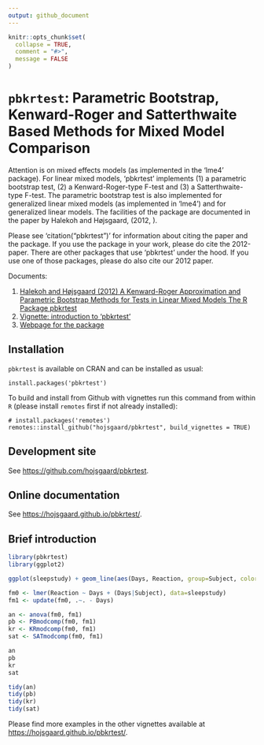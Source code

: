 ```yaml
---
output: github_document
---
```


<!-- README.md is generated from README.Rmd. Please edit only README.Rmd! -->

```r
knitr::opts_chunk$set(
  collapse = TRUE,
  comment = "#>",
  message = FALSE
)
```


# `pbkrtest`: Parametric Bootstrap, Kenward-Roger and Satterthwaite Based Methods for Mixed Model Comparison

Attention is on mixed effects models (as implemented in the 'lme4'
package). For linear mixed models, 'pbkrtest' implements (1) a
parametric bootstrap test, (2) a Kenward-Roger-type F-test and (3) a
Satterthwaite-type F-test. The parametric bootstrap test is also
implemented for generalized linear mixed models (as implemented in
'lme4') and for generalized linear models. The facilities of the
package are documented in the paper by Halekoh and Højsgaard, (2012,
\doi{doi:10.18637/jss.v059.i09}). 

Please see 'citation("pbkrtest")' for information about citing the
paper and the package. If you use the package in your work, please do
cite the 2012-paper. There are other packages that use 'pbkrtest'
under the hood. If you use one of those packages, please do also cite
our 2012 paper.

Documents:

1. [Halekoh and Højsgaard (2012) A Kenward-Roger Approximation and Parametric Bootstrap Methods for Tests in Linear Mixed Models The R Package pbkrtest](https://www.jstatsoft.org/index.php/jss/article/view/v059i09/v59i09.pdf)
1. [Vignette: introduction to 'pbkrtest'](https://cran.r-project.org/package=pbkrtest/vignettes/pbkrtest.pdf)
1. [Webpage for the package](https://people.math.aau.dk/~sorenh/software/pbkrtest/index.html) 


<!-- badges: start 
[![R build status](https://github.com/hojsgaard/pbkrtest/workflows/R-CMD-check/badge.svg)](https://github.com/hojsgaard/pbkrtest/actions) 
[![codecov.io](https://codecov.io/gh/hojsgaard/dlmextra/branch/master/graphs/badge.svg)](https://codecov.io/gh/hojsgaard/dlmextra?branch=master)
badges: end -->
  
## Installation

`pbkrtest` is available on CRAN and can be installed as usual:

```
install.packages('pbkrtest')
```

To build and install from Github with vignettes run this command from within `R` (please install `remotes` first if not already installed):

```
# install.packages('remotes')
remotes::install_github("hojsgaard/pbkrtest", build_vignettes = TRUE)
```

## Development site

See <https://github.com/hojsgaard/pbkrtest>.

## Online documentation

See <https://hojsgaard.github.io/pbkrtest/>.

## Brief introduction

```r
library(pbkrtest)
library(ggplot2)

ggplot(sleepstudy) + geom_line(aes(Days, Reaction, group=Subject, color=Subject))

fm0 <- lmer(Reaction ~ Days + (Days|Subject), data=sleepstudy)
fm1 <- update(fm0, .~. - Days)

an <- anova(fm0, fm1)
pb <- PBmodcomp(fm0, fm1)
kr <- KRmodcomp(fm0, fm1)
sat <- SATmodcomp(fm0, fm1)

an
pb
kr
sat

tidy(an)
tidy(pb)
tidy(kr)
tidy(sat)
``` 


Please find more examples in the other vignettes available at <https://hojsgaard.github.io/pbkrtest/>.

